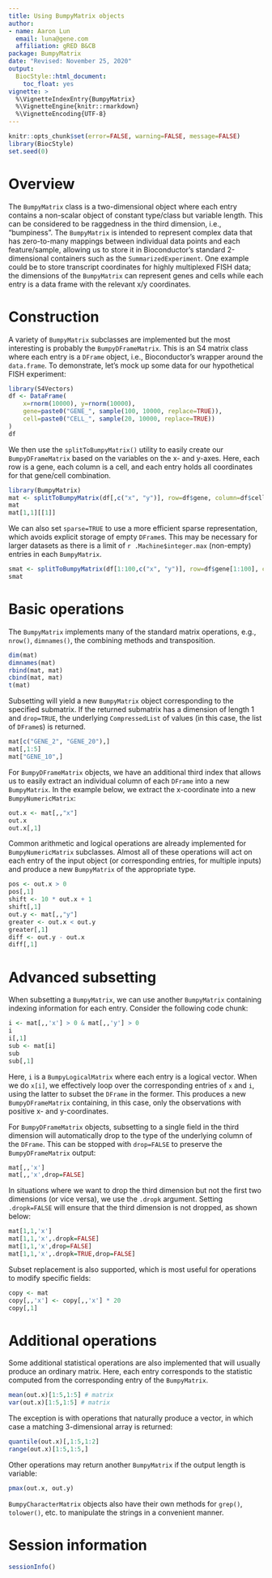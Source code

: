 ```yaml
---
title: Using BumpyMatrix objects
author:
- name: Aaron Lun
  email: luna@gene.com
  affiliation: gRED B&CB
package: BumpyMatrix
date: "Revised: November 25, 2020"
output:
  BiocStyle::html_document:
    toc_float: yes
vignette: >
  %\VignetteIndexEntry{BumpyMatrix}
  %\VignetteEngine{knitr::rmarkdown}
  %\VignetteEncoding{UTF-8}
---
```


```r
knitr::opts_chunk$set(error=FALSE, warning=FALSE, message=FALSE)
library(BiocStyle)
set.seed(0)
```

# Overview

The `BumpyMatrix` class is a two-dimensional object where each entry contains a non-scalar object of constant type/class but variable length.
This can be considered to be raggedness in the third dimension, i.e., "bumpiness".
The `BumpyMatrix` is intended to represent complex data that has zero-to-many mappings between individual data points and each feature/sample,
allowing us to store it in Bioconductor's standard 2-dimensional containers such as the `SummarizedExperiment`.
One example could be to store transcript coordinates for highly multiplexed FISH data;
the dimensions of the `BumpyMatrix` can represent genes and cells while each entry is a data frame with the relevant x/y coordinates.

# Construction

A variety of `BumpyMatrix` subclasses are implemented but the most interesting is probably the `BumpyDFrameMatrix`.
This is an S4 matrix class where each entry is a `DFrame` object, i.e., Bioconductor's wrapper around the `data.frame`.
To demonstrate, let's mock up some data for our hypothetical FISH experiment:

```r
library(S4Vectors)
df <- DataFrame(
    x=rnorm(10000), y=rnorm(10000), 
    gene=paste0("GENE_", sample(100, 10000, replace=TRUE)),
    cell=paste0("CELL_", sample(20, 10000, replace=TRUE))
)
df 
```

We then use the `splitToBumpyMatrix()` utility to easily create our `BumpyDFrameMatrix` based on the variables on the x- and y-axes.
Here, each row is a gene, each column is a cell, and each entry holds all coordinates for that gene/cell combination.

```r
library(BumpyMatrix)
mat <- splitToBumpyMatrix(df[,c("x", "y")], row=df$gene, column=df$cell)
mat
mat[1,1][[1]]
```

We can also set `sparse=TRUE` to use a more efficient sparse representation, which avoids explicit storage of empty `DFrame`s.
This may be necessary for larger datasets as there is a limit of `r .Machine$integer.max` (non-empty) entries in each `BumpyMatrix`.

```r
smat <- splitToBumpyMatrix(df[1:100,c("x", "y")], row=df$gene[1:100], column=df$cell[1:100])
smat
```

# Basic operations

The `BumpyMatrix` implements many of the standard matrix operations, e.g., `nrow()`, `dimnames()`, the combining methods and transposition.

```r
dim(mat)
dimnames(mat)
rbind(mat, mat)
cbind(mat, mat)
t(mat)
```

Subsetting will yield a new `BumpyMatrix` object corresponding to the specified submatrix.
If the returned submatrix has a dimension of length 1 and `drop=TRUE`, the underlying `CompressedList` of values (in this case, the list of `DFrame`s) is returned.

```r
mat[c("GENE_2", "GENE_20"),]
mat[,1:5]
mat["GENE_10",]
```

For `BumpyDFrameMatrix` objects, we have an additional third index that allows us to easily extract an individual column of each `DFrame` into a new `BumpyMatrix`.
In the example below, we extract the x-coordinate into a new `BumpyNumericMatrix`:

```r
out.x <- mat[,,"x"]
out.x
out.x[,1]
```

Common arithmetic and logical operations are already implemented for `BumpyNumericMatrix` subclasses.
Almost all of these operations will act on each entry of the input object (or corresponding entries, for multiple inputs) 
and produce a new `BumpyMatrix` of the appropriate type.

```r
pos <- out.x > 0
pos[,1]
shift <- 10 * out.x + 1
shift[,1]
out.y <- mat[,,"y"]
greater <- out.x < out.y
greater[,1]
diff <- out.y - out.x
diff[,1]
```

# Advanced subsetting

When subsetting a `BumpyMatrix`, we can use another `BumpyMatrix` containing indexing information for each entry.
Consider the following code chunk:

```r
i <- mat[,,'x'] > 0 & mat[,,'y'] > 0
i
i[,1]
sub <- mat[i]
sub
sub[,1]
```

Here, `i` is a `BumpyLogicalMatrix` where each entry is a logical vector.
When we do `x[i]`, we effectively loop over the corresponding entries of `x` and `i`, using the latter to subset the `DFrame` in the former.
This produces a new `BumpyDFrameMatrix` containing, in this case, only the observations with positive x- and y-coordinates.

For `BumpyDFrameMatrix` objects, subsetting to a single field in the third dimension will automatically drop to the type of the underlying column of the `DFrame`.
This can be stopped with `drop=FALSE` to preserve the `BumpyDFrameMatrix` output:

```r
mat[,,'x']
mat[,,'x',drop=FALSE]
```

In situations where we want to drop the third dimension but not the first two dimensions (or vice versa), we use the `.dropk` argument.
Setting `.dropk=FALSE` will ensure that the third dimension is not dropped, as shown below:

```r
mat[1,1,'x']
mat[1,1,'x',.dropk=FALSE]
mat[1,1,'x',drop=FALSE]
mat[1,1,'x',.dropk=TRUE,drop=FALSE]
```

Subset replacement is also supported, which is most useful for operations to modify specific fields:

```r
copy <- mat
copy[,,'x'] <- copy[,,'x'] * 20
copy[,1]
```

# Additional operations

Some additional statistical operations are also implemented that will usually produce an ordinary matrix.
Here, each entry corresponds to the statistic computed from the corresponding entry of the `BumpyMatrix`.

```r
mean(out.x)[1:5,1:5] # matrix
var(out.x)[1:5,1:5] # matrix
```

The exception is with operations that naturally produce a vector, in which case a matching 3-dimensional array is returned:

```r
quantile(out.x)[,1:5,1:2]
range(out.x)[1:5,1:5,]
```

Other operations may return another `BumpyMatrix` if the output length is variable:

```r
pmax(out.x, out.y) 
```

`BumpyCharacterMatrix` objects also have their own methods for `grep()`, `tolower()`, etc. to manipulate the strings in a convenient manner.

# Session information {-}

```r
sessionInfo()
```
